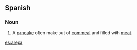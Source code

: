 ==Spanish==

===Noun===
{{es-noun-f}}

# {{food|lang=es}} A [[pancake]] often make out of [[cornmeal]] and filled with [[meat]].

[[es:arepa]]